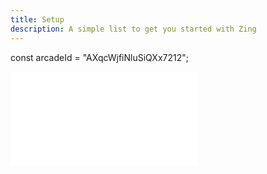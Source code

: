```yaml
---
title: Setup
description: A simple list to get you started with Zing
---
```



const arcadeId = "AXqcWjfiNluSiQXx7212";

<div style={{ position: "relative", paddingBottom: "calc(48.096632503660324% + 41px)", height: 0 }}>
  <iframe src={`https://demo.arcade.software/${arcadeId}?embed`} frameBorder={0} loading="lazy" allowFullScreen style={{ position: "absolute", top: 0, left: 0, width: "100%", height: "100%" }} />
</div>


## Checklist

Here are some important steps for you to set up your account and get started.

- **Log in** - Log in to the Console with your credentials.

  > If you don't have an account and would like to get access, request for it [here](https://tally.so/r/mKpkWV).

- **Update your webhook** - Update your live webhook URL so you can receive and process event updates in real time.
- **Copy your widget link** - Copy your link from the Console and share it with users to connect dummy accounts in sandbox mode and real accounts in development mode.
- **Access your API Keys** - You will need your keys to make requests to fetch data on the accounts that you have connected in any environment.
- **Make your first request** - Make your first request in the sandbox mode to fetch test data and then move to the development environment to fetch real data and complete your integration.
- **Request to go live** - When you are done integrating and testing, head to the [Environments](https://console.zingfi.co/environments) tab and request to go live.
